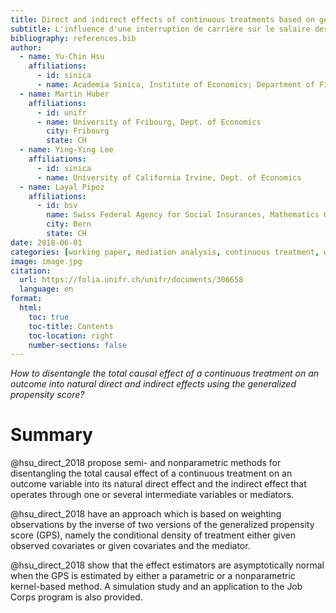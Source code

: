 ```yaml
---
title: Direct and indirect effects of continuous treatments based on generalized propensity score weighting
subtitle: L'influence d'une interruption de carrière sur le salaire des femmes
bibliography: references.bib
author:
  - name: Yu-Chin Hsu
    affiliations:
      - id: sinica
      - name: Academia Sinica, Institute of Economics; Department of Finance, National Central
  - name: Martin Huber
    affiliations:
      - id: unifr
      - name: University of Fribourg, Dept. of Economics
        city: Fribourg
        state: CH
  - name: Ying-Ying Lee
    affiliations:
      - id: sinica
      - name: University of California Irvine, Dept. of Economics
  - name: Layal Pipoz
    affiliations:
      - id: bsv
        name: Swiss Federal Agency for Social Insurances, Mathematics Group
        city: Bern
        state: CH
date: 2018-06-01
categories: [working paper, mediation analysis, continuous treatment, weighting, generalized propensity score, R]
image: image.jpg
citation: 
  url: https://folia.unifr.ch/unifr/documents/306658
  language: en
format:
  html:
    toc: true
    toc-title: Contents
    toc-location: right
    number-sections: false
---
```


*How to disentangle the total causal effect of a continuous treatment on an outcome into natural direct and indirect effects using the generalized propensity score?*

# Summary
@hsu_direct_2018 propose semi- and nonparametric methods for disentangling the total causal effect of a continuous treatment on an outcome variable into its natural direct effect and the indirect effect that operates through one or several intermediate variables or mediators. 

@hsu_direct_2018 have an approach which is based on weighting observations by the inverse of two versions of the generalized propensity score (GPS), namely the conditional density of treatment either given observed covariates or given covariates and the mediator. 

@hsu_direct_2018 show that the effect estimators are asymptotically normal when the GPS is estimated by either a parametric or a nonparametric kernel-based method. A simulation study and an application to the Job Corps program is also provided.


